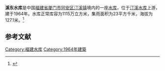 {{Infobox Reservoir 
|name = 溪东水库
|nickname = 
|image = 
|image_caption = 
|map = 
|map_caption = 
|pushpin_map = China Fujian
|pushpin_map_caption = 
|code = BGD54000863
|class = 
|location_of_reservoir = [[福建省|福建省]][[厦门市|厦门市]][[同安区|同安区]][[汀溪镇|汀溪镇]]
|location_of_dam = 
|inflow = 
|outflow = 
|catchment_area = 23
|reservoir_area = 
|mean_depth = 
|maximum_depth = 
|flood_level = 
|normal_water_level = 
|dead_water_level = 
|water_quality = 
|island = 
|maximum_storage_capacity = 
|normal_storage_capacity = 1115万
|dead_storage_capacity = 
|type_of_dam = 
|elevation_of_dam = 
|height_of_dam = 
|length_of_dam = 
|width_of_dam = 
|installed_capacity = 
|irrigated_area =
|start = 
|complete = 1964年
|cost = 
|emigrate = 
|latd = 24.824
|latm = 
|lats = 
|latNS = N
|longd = 118.1614
|longm = 
|longs = 
|longEW = E
|website = 
|footnotes = 
}}
<mapframe latitude="24.824" longitude="118.1614" zoom="14" width="280" height="300" align="right" />
'''溪东水库'''是中国[[福建省|福建省]][[厦门市|厦门市]][[同安区|同安区]][[汀溪镇|汀溪镇]]境内的一座[[水库|水库]]，位于[[汀溪水库|汀溪水库]]上游，建于1964年。水库正常库容为1115万立方米，集雨面积为23平方千米，海拔为127.1米。<ref>{{cite web|url=http://brim.ihb.ac.cn/12/CN/12.asp |title=中国大中型水库基本特征数据库 |work=中国生物多样性信息系统内陆水体生物学分部 |deadurl=yes |archiveurl=https://web.archive.org/web/20120402061833/http://brim.ihb.ac.cn/12/CN/12.asp |archivedate=2012-04-02 }}</ref>
== 参考文献 ==
{{Reflist}}

{{福建小作品}}

[[Category:福建水库|Category:福建水库]]
[[Category:1964年建築|Category:1964年建築]]